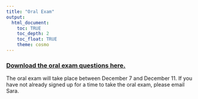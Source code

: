```yaml
---
title: "Oral Exam"
output: 
  html_document:
    toc: TRUE
    toc_depth: 2
    toc_float: TRUE
    theme: cosmo
---
```


### [**Download the oral exam questions here.**](oral exam.docx)

The oral exam will take place between December 7 and December 11. 
If you have not already signed up for a time to take the oral exam, please email Sara. 